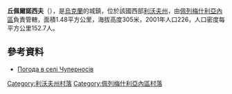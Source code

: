 {{coord|49|39|41|N|24|32|11|E|scale:100000|display=title}}

'''丘佩爾諾西夫'''（{{lang-uk|Чуперносів}}），是[[烏克蘭|烏克蘭]]的城鎮，位於該國西部[[利沃夫州|利沃夫州]]，由[[佩列梅什利亞內區|佩列梅什利亞內區]]負責管轄，面積1.48平方公里，海拔高度305米，2001年人口226，人口密度每平方公里152.7人。

==參考資料==
* [http://weather.in.ua/ua/l'vovskaja/28603 Погода в селі Чуперносів] {{Wayback|url=http://weather.in.ua/ua/l%27vovskaja/28603 |date=20220331093846 }}

[[Category:利沃夫州村落|Category:利沃夫州村落]]
[[Category:佩列梅什利亞內區村落|Category:佩列梅什利亞內區村落]]


{{Lviv-geo-stub}}